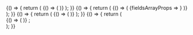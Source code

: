 
<Meta title="Expenses/ExpenseFormItems" component={ExpenseFormItems} />

<Canvas>
  <Story name="Receipt type (file required)">
    {() => {
      return (
        <Formik initialValues={{ type: 'RECEIPT', currency: 'USD' }}>
          {() => (
            <UserContext.Provider value={{ LoggedInUser: loggedInUser, loadingLoggedInUser: false }}>
              <FieldArray name="items" component={ExpenseFormItems} />
            </UserContext.Provider>
          )}
        </Formik>
      );
    }}
  </Story>
</Canvas>

<Canvas>
  <Story name="Invoice type (file not required)">
    {() => {
      return (
        <Formik initialValues={{ type: 'INVOICE', currency: 'EUR', items: [{ id: '1', incurredAt: '2020-02-07' }] }}>
          {() => (
            <UserContext.Provider value={{ LoggedInUser: loggedInUser, loadingLoggedInUser: false }}>
              <FieldArray name="items">
                {fieldsArrayProps => <ExpenseFormItems {...fieldsArrayProps} collective={webpackCollective} />}
              </FieldArray>
            </UserContext.Provider>
          )}
        </Formik>
      );
    }}
  </Story>
</Canvas>

<Canvas>
  <Story name="With some items">
    {() => {
      return (
        <Formik
          initialValues={{
            type: 'RECEIPT',
            currency: 'USD',
            items: [
              { id: '1', url: 'https://loremflickr.com/120/120/invoice?lock=1', incurredAt: '2020-02-07' },
              { id: '2', url: 'https://loremflickr.com/120/120/invoice?lock=2', incurredAt: '2020-02-07' },
              { id: '3', url: 'https://loremflickr.com/120/120/invoice?lock=3', incurredAt: '2020-02-07' },
            ],
          }}
        >
          {() => (
            <UserContext.Provider value={{ LoggedInUser: loggedInUser, loadingLoggedInUser: false }}>
              <FieldArray name="items" component={ExpenseFormItems} />
            </UserContext.Provider>
          )}
        </Formik>
      );
    }}
  </Story>
</Canvas>

<Canvas>
  <Story name="With some items (mobile)">
    {() => {
      return (
        <div style={{ maxWidth: 375, resize: 'horizontal' }}>
          <Formik
            initialValues={{
              type: 'RECEIPT',
              currency: 'EUR',
              items: [
                { id: '1', url: 'https://loremflickr.com/120/120/invoice?lock=4', incurredAt: '2020-02-07' },
                { id: '2', url: 'https://loremflickr.com/120/120/invoice?lock=5', incurredAt: '2020-02-07' },
                { id: '3', url: 'https://loremflickr.com/120/120/invoice?lock=6', incurredAt: '2020-02-07' },
              ],
            }}
          >
            {() => (
              <UserContext.Provider value={{ LoggedInUser: loggedInUser, loadingLoggedInUser: false }}>
                <FieldArray name="items" component={ExpenseFormItems} />
              </UserContext.Provider>
            )}
          </Formik>
          ;
        </div>
      );
    }}
  </Story>
</Canvas>
